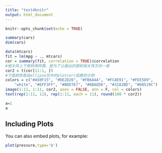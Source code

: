 ```yaml
---
title: "test4knitr"
output: html_document
---
```


```r
knitr::opts_chunk$set(echo = TRUE)
```



```r
summary(cars)
dim(cars)
```

```r
data(mtcars)
fit = lm(mpg ~ ., mtcars)
cor = summary(fit, correlation = TRUE)$correlation
#相关阵上下倒转再转置，是为了让画出的图和相关阵方向一致
cor2 = t(cor[11:1, ])
#下面颜色取自ellipse包中的plotcorr函数的示例
colors = c("#A50F15", "#DE2D26", "#FB6A4A", "#FCAE91", "#FEE5D9",
	"white", "#EFF3FF", "#BDD7E7", "#6BAED6", "#3182BD", "#08519C")
image(1:11, 1:11, cor2, axes = FALSE, ann = F, col = colors)
text(rep(1:11, 11), rep(1:11, each = 11), round(100 * cor2))

a=1
a

```
## Including Plots

You can also embed plots, for example:

```r
plot(pressure,type='b')
```


